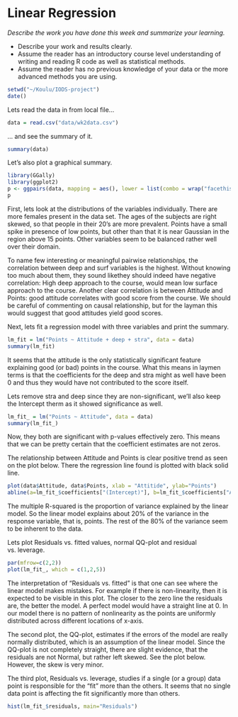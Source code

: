 # Linear Regression

*Describe the work you have done this week and summarize your learning.*

- Describe your work and results clearly. 
- Assume the reader has an introductory course level understanding of writing and reading R code as well as statistical methods.
- Assume the reader has no previous knowledge of your data or the more advanced methods you are using.

```r
setwd("~/Koulu/IODS-project")
date()
```

Lets read the data in from local file...

```r
data = read.csv("data/wk2data.csv")
```

... and see the summary of it.
```r
summary(data)
```
Let's also plot a graphical summary.
```r
library(GGally)
library(ggplot2)
p <- ggpairs(data, mapping = aes(), lower = list(combo = wrap("facethist", bins = 20)))
p
```

First, lets look at the distributions of the variables individually. There are more females present in the data set. The ages of the subjects are right skewed, so that people in their 20's are more prevalent. Points have a small spike in presence of low points, but other than that it is near Gaussian in the region above 15 points. Other variables seem to be balanced rather well over their domain.

To name few interesting or meaningful pairwise relationships, the correlation between deep and surf variables is the highest. Without knowing too much about them, they sound likethey should indeed have negative correlation: High deep approach to the course, would mean low surface approach to the course. Another clear correlation is between Attitude and Points: good attitude correlates with good score from the course. We should be careful of commenting on causal relationship, but for the layman this would suggest that good attitudes yield good scores.

Next, lets fit a regression model with three variables and print the summary.
```r
lm_fit = lm("Points ~ Attitude + deep + stra", data = data)
summary(lm_fit)
```
It seems that the attitude is the only statistically significant feature explaining good (or bad) points in the course. What this means in laymen terms is that the coefficients for the deep and stra might as well have been 0 and thus they would have not contributed to the score itself.

Lets remove stra and deep since they are non-significant, we'll also keep the Intercept therm as it showed significance as well.
```r
lm_fit_ = lm("Points ~ Attitude", data = data)
summary(lm_fit_)
```
Now, they both are significant with p-values effectively zero. This means that we can be pretty certain that the coefficient estimates are not zeros.

The relationship between Attitude and Points is clear positive trend as seen on the plot below. There the regression line found is plotted with black solid line.
```r
plot(data$Attitude, data$Points, xlab = "Attitide", ylab="Points")
abline(a=lm_fit_$coefficients["(Intercept)"], b=lm_fit_$coefficients["Attitude"])
```

The multiple R-squared is the proportion of variance explained by the linear model. So the linear model explains about 20% of the variance in the response variable, that is, points. The rest of the 80% of the variance seem to be inherent to the data.

Lets plot Residuals vs. fitted values, normal QQ-plot and residual vs. leverage.
```r
par(mfrow=c(2,2))
plot(lm_fit_, which = c(1,2,5))
```

The interpretation of "Residuals vs. fitted" is that one can see where the linear model makes mistakes. For example if there is non-linearity, then it is expected to be visible in this plot. The closer to the zero line the residuals are, the better the model. A perfect model would have a straight line at 0. In our model there is no pattern of nonlinearity as the points are uniformly distributed across different locations of x-axis.

The second plot, the QQ-plot, estimates if the errors of the model are really normally distributed, which is an assumption of the linear model. Since the QQ-plot is not completely straight, there are slight evidence, that the residuals are not Normal, but rather left skewed. See the plot below. However, the skew is very minor.

The third plot, Residuals vs. leverage, studies if a single (or a group) data point is responsible for the "fit" more than the others. It seems that no single data point is affecting the fit significantly more than others.

```r
hist(lm_fit_$residuals, main="Residuals")
```